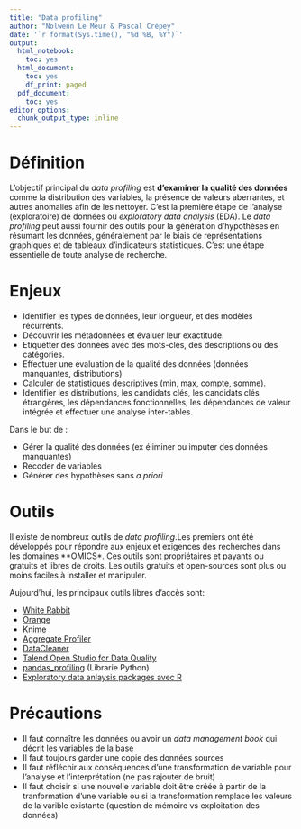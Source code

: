 ```yaml
---
title: "Data profiling"
author: "Nolwenn Le Meur & Pascal Crépey"
date: '`r format(Sys.time(), "%d %B, %Y")`'
output:
  html_notebook:
    toc: yes
  html_document:
    toc: yes
    df_print: paged
  pdf_document:
    toc: yes
editor_options:
  chunk_output_type: inline
---
```


# Définition

L'objectif principal du *data profiling* est **d'examiner la qualité des données** comme la distribution des variables, la présence de valeurs aberrantes, et autres anomalies afin de les nettoyer. C'est la première étape de l'analyse (exploratoire) de données ou *exploratory data analysis* (EDA). Le *data profiling* peut aussi fournir des outils pour la génération d'hypothèses en résumant les données, généralement par le biais de représentations graphiques et de tableaux d'indicateurs statistiques. C'est une étape essentielle de toute analyse de recherche.

# Enjeux

-   Identifier les types de données, leur longueur, et des modèles récurrents.
-   Découvrir les métadonnées et évaluer leur exactitude.
-   Etiquetter des données avec des mots-clés, des descriptions ou des catégories.
-   Effectuer une évaluation de la qualité des données (données manquantes, distributions)
-   Calculer de statistiques descriptives (min, max, compte, somme).
-   Identifier les distributions, les candidats clés, les candidats clés étrangères, les dépendances fonctionnelles, les dépendances de valeur intégrée et effectuer une analyse inter-tables.

Dans le but de :

-   Gérer la qualité des données (ex éliminer ou imputer des données manquantes)
-   Recoder de variables
-   Générer des hypothèses sans *a priori*

# Outils

Il existe de nombreux outils de *data profiling*.Les premiers ont été développés pour répondre aux enjeux et exigences des recherches dans les domaines \*\*OMICS\*. Ces outils sont propriétaires et payants ou gratuits et libres de droits. Les outils gratuits et open-sources sont plus ou moins faciles à installer et manipuler.

Aujourd'hui, les principaux outils libres d'accès sont:

-   [White Rabbit](https://www.ohdsi.org/analytic-tools/whiterabbit-for-etl-design/)
-   [Orange](https://orangedatamining.com/)
-   [Knime](https://www.knime.com/)
-   [Aggregate Profiler](https://sourceforge.net/projects/dataquality/)
-   [DataCleaner](https://datacleaner.github.io/)
-   [Talend Open Studio for Data Quality](https://www.talend.com/products/talend-open-studio/)
-   [pandas_profiling](https://towardsdatascience.com/exploratory-data-analysis-with-pandas-profiling-de3aae2ddff3) (Librarie Python)
-   [Exploratory data anlaysis packages avec R ](https://journal.r-project.org/archive/2019/RJ-2019-033/RJ-2019-033.pdf)

# Précautions

-   Il faut connaître les données ou avoir un *data management book* qui décrit les variables de la base
-   Il faut toujours garder une copie des données sources
-   Il faut réfléchir aux conséquences d'une transformation de variable pour l'analyse et l'interprétation (ne pas rajouter de bruit) 
-   Il faut choisir si une nouvelle variable doit être créée à partir de la tranformation d'une variable ou si la transformation remplace les valeurs de la varible existante (question de mémoire vs exploitation des données)
